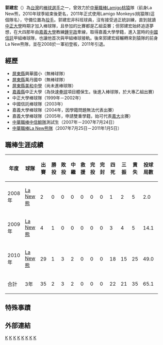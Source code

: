 {{about|一位台灣棒球選手|創立[[映畫傳播|映畫傳播]]的一位台灣電視節目製作人|郭建宏 (製作人)}}{{nofootnotes|time=2022-05-12}}{{Infobox CPBL player|
bgcolor1= |
bgcolor2= |
textcolor1= |
textcolor2= |
name=郭建宏 (棒球運動員)|
image=|
width=150|
position=投手|
team=|
number=58|
bats=右|
throws=右|
birthdate={{birth_date_and_age|1981|4|10|mf=y}}|
birthplace=[[台灣|台灣]][[屏東縣|屏東縣]][[萬丹鄉|萬丹鄉]]|
debutdate=10月3日|
debutyear=2008年|
debutteam=La new熊|
statyear=2010年9月18日|
stat1label=勝投－敗投|
stat1value=2－3|
stat2label=中繼－救援|
stat2value=2－0|
stat3label=三振－四死|
stat3value=21－22|
stat4label=防禦率|
stat4value=4.821|
teams=<nowiki></nowiki>
*[[La_New熊|La New熊]]（2007~2010年）
*[[Lamigo桃猿|Lamigo桃猿]]（2011年）
}}

'''郭建宏'''（{{bd|1981年|4月10日}}）為[[台灣|台灣]]的[[棒球|棒球]][[選手|選手]]之一，曾效力於[[中華職棒|中華職棒]][[Lamigo桃猿|Lamigo桃猿]]隊（前身La New熊，2010年球季結束後更名，2011年正式使用Lamigo Monkeys(桃猿隊)這個隊名），守備位置為[[投手|投手]]。郭建宏非科班球員，沒有接受過正統訓練，直到就讀[[國立中正大學|中正大學]]時期才加入棒球隊，且參加的比賽都是乙組盃賽；但郭建宏始終追逐夢想，在大四那年由[[嘉義大學|嘉義大學]]教練[[鍾宇政|鍾宇政]]牽線，取得嘉義大學學籍，進入當時的[[中國信託|中國信託]]甲組棒球隊，也讓他首次與甲組棒球接軌。後來郭建宏經輾轉來到猿隊的前身La New熊隊，並在2008於一軍初登板，2011年引退。

==經歷==
*[[屏東縣|屏東縣]]興華國小（無棒球隊）
*[[屏東縣|屏東縣]]萬丹國中（無棒球隊）
*[[屏東縣|屏東縣]][[美和中學|美和中學]]（尚未進棒球隊）
*[[嘉義縣|嘉義縣]]中正大學（為快速[[壘球|壘球]]項目體保生。後進入棒球隊，於大專乙組出賽）
*中正大學棒球隊（1999年－2002年）
*中國信託棒球隊（2003年）
*嘉義大學棒球隊（2004年，因學籍問題無法代表出賽）
*嘉義大學棒球隊（2005年，申請雙重學籍，始可代表[[嘉大|嘉大]]出賽）
*[[中華職棒|中華職棒]][[中信鯨隊|中信鯨隊]]測試生（2007年－2007年7月24日）
*[[中華職棒|中華職棒]][[La_New熊隊|La New熊隊]]（2007年7月25日－2011年1月5日）
==職棒生涯成績==
{|border=1 width="800px"
|- align=middle 
!年度!!球隊!!出賽!!勝投!!敗投!!中繼!!救援!!完投!!完封!!四死!!三振!!責失!!投球局數!!防禦率
|- align="center"
|2008年||[[La_New熊|La New熊]]||2||0||0||0||0||0||0||1||2||5||2.0||22.500
|- align="center"
|2009年||[[La_New熊|La New熊]]||4||1||0||0||0||0||0||3||4||5||14.1||3.139
|- align="center"
|2010年||[[La_New熊|La New熊]]||29||1||3||2||0||0||0||18||15||25||49.0||4.591
|- align=center style="background:#069" align=middle 
!合計!!3年!!35||2||3||2||0||0||0||22||21||35||65.1||4.821
|}

==特殊事蹟==



==外部連結==
{{台灣棒球維基館}}
{{中華職棒球員資料|id=W0E9|name=郭建宏}}




[[Category:台灣棒球運動員|K]]
[[Category:La_New熊隊球員|K]]
[[Category:Lamigo桃猿隊球員|K]]
[[Category:國立嘉義大學校友|K]]
[[Category:國立中正大學校友|K]]
[[Category:屏東縣人|K]]
[[Category:萬丹人|K]]
[[Category:郭姓|K]]